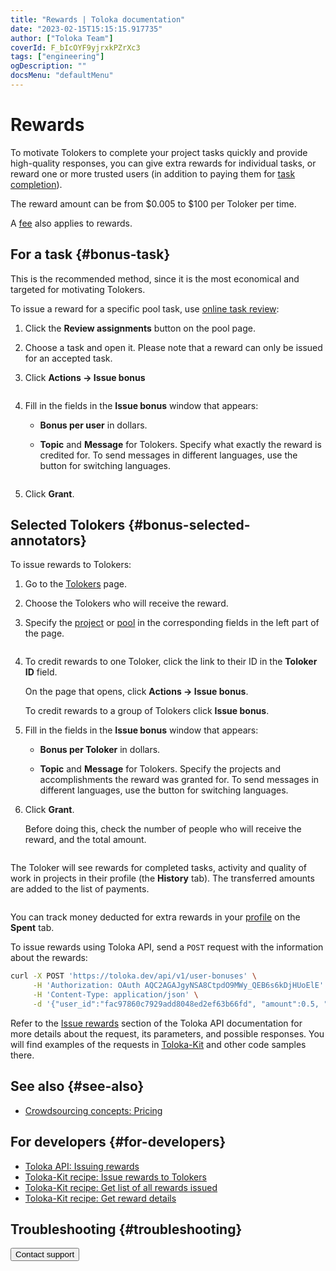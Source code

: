 ```yaml
---
title: "Rewards | Toloka documentation"
date: "2023-02-15T15:15:15.917735"
author: ["Toloka Team"]
coverId: F_bIcOYF9yjrxkPZrXc3
tags: ["engineering"]
ogDescription: ""
docsMenu: "defaultMenu"
---
```



# Rewards

To motivate Tolokers to complete your project tasks quickly and provide high-quality responses, you can give extra rewards for individual tasks, or reward one or more trusted users (in addition to paying them for [task completion](/docs/glossary#completed-tasks)).

The reward amount can be from $0.005 to $100 per Toloker per time.

A [fee](/docs/guide/budget) also applies to rewards.

## For a task {#bonus-task}

This is the recommended method, since it is the most economical and targeted for motivating Tolokers.

To issue a reward for a specific pool task, use [online task review](/docs/guide/accept#acception):

1. Click the **Review assignments** button on the pool page.

1. Choose a task and open it. Please note that a reward can only be issued for an accepted task.

1. Click **Actions → Issue bonus**

    <Cut title="Example">

    <Image withBackground imageId="1675427138000" alt="" />

    </Cut>

1. Fill in the fields in the **Issue bonus** window that appears:

    - **Bonus per user** in dollars.

    - **Topic** and **Message** for Tolokers. Specify what exactly the reward is credited for. To send messages in different languages, use the button for switching languages.

    <Cut title="Example">

    <Image width="490px" withBackground imageId="1675427140553" alt="" />

    </Cut>

1. Click **Grant**.

## Selected Tolokers {#bonus-selected-annotators}

To issue rewards to Tolokers:

1. Go to the [Tolokers](https://platform.toloka.ai/requester/workers) page.

1. Choose the Tolokers who will receive the reward.

    <Cut title="How to select Tolokers">

    <SelectTolokersInternal/>

    </Cut>

1. Specify the [project](/docs/glossary#project) or [pool](/docs/glossary#pool) in the corresponding fields in the left part of the page.

    <Cut title="Example">

    <Image withBackground imageId="1675427149097" alt="" />

    </Cut>

1. To credit rewards to one Toloker, click the link to their ID in the **Toloker ID** field.

    On the page that opens, click **Actions → Issue bonus**.

    To credit rewards to a group of Tolokers click **Issue bonus**.

1. Fill in the fields in the **Issue bonus** window that appears:

    - **Bonus per Toloker** in dollars.

    - **Topic** and **Message** for Tolokers. Specify the projects and accomplishments the reward was granted for. To send messages in different languages, use the button for switching languages.

1. Click **Grant**.

    Before doing this, check the number of people who will receive the reward, and the total amount.

    <Cut title="Example">

    <Image width="490px" withBackground imageId="1675427130856" alt="" />

    </Cut>

The Toloker will see rewards for completed tasks, activity and quality of work in projects in their profile (the **History** tab). The transferred amounts are added to the list of payments.

<Cut title="Example">

<Image withBackground imageId="1675427151116" alt="" />

</Cut>

You can track money deducted for extra rewards in your [profile](https://platform.toloka.ai/requester/profile) on the **Spent** tab.

<Note mode="tip" title="How to work via Toloka API">

To issue rewards using Toloka API, send a `POST` request with the information about the rewards:

```bash
curl -X POST 'https://toloka.dev/api/v1/user-bonuses' \
     -H 'Authorization: OAuth AQC2AGAJgyNSA8CtpdO9MWy_QEB6s6kDjHUoElE' \
     -H 'Content-Type: application/json' \
     -d '{"user_id":"fac97860c7929add8048ed2ef63b66fd", "amount":0.5, "public_title":{"EN":"Perfect job!"}, "public_message":{"EN":"You are the best!"}}'
```

Refer to the [Issue rewards](https://toloka.ai/docs/api/api-reference/#post-/user-bonuses) section of the Toloka API documentation for more details about the request, its parameters, and possible responses. You will find examples of the requests in [Toloka-Kit](/docs/toloka-kit/) and other code samples there.

</Note>

## See also {#see-also}

- [Crowdsourcing concepts: Pricing](https://toloka.ai/knowledgebase/pricing/)

## For developers {#for-developers}

- [Toloka API: Issuing rewards](/docs/api/bonus)
- [Toloka-Kit recipe: Issue rewards to Tolokers](/docs/toloka-kit/recipes/assign-reward)
- [Toloka-Kit recipe: Get list of all rewards issued](/docs/toloka-kit/recipes/get-rewards)
- [Toloka-Kit recipe: Get reward details](/docs/toloka-kit/recipes/get-reward-by-id)

## Troubleshooting {#troubleshooting}

<FaqReward/>

<FaqStatRewards/>

<Button themeColor="light" view="default" size="l" type="link" url="/docs/guide/troubleshooting/support?form-source=guide-bonus">Contact support</Button>
